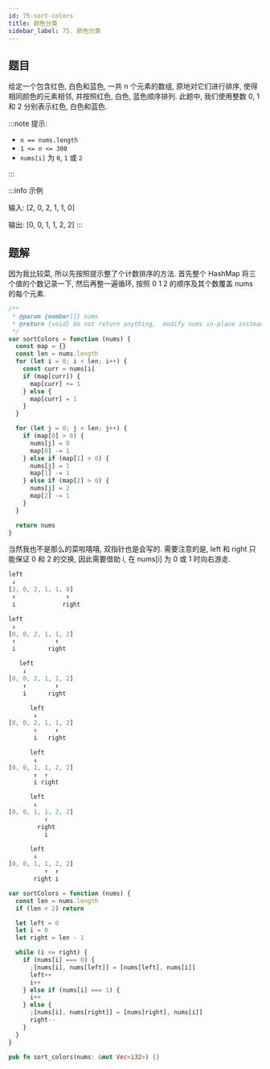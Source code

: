 ```yaml
---
id: 75-sort-colors
title: 颜色分类
sidebar_label: 75. 颜色分类
---
```


## 题目

给定一个包含红色, 白色和蓝色, 一共 n 个元素的数组, 原地对它们进行排序, 使得相同颜色的元素相邻, 并按照红色, 白色, 蓝色顺序排列. 此题中, 我们使用整数 0, 1 和 2 分别表示红色, 白色和蓝色.

:::note 提示:

- `n == nums.length`
- `1 <= n <= 300`
- `nums[i]` 为 `0`, `1` 或 `2`

:::

:::info 示例

输入: [2, 0, 2, 1, 1, 0]

输出: [0, 0, 1, 1, 2, 2]
:::

## 题解


<Tabs>
  <TabItem value="JavaScript - 菜鸡写法" label="JavaScript - 菜鸡写法" default>

因为我比较菜, 所以先按照提示整了个计数排序的方法. 首先整个 HashMap 将三个值的个数记录一下, 然后再整一遍循环, 按照 0 1 2 的顺序及其个数覆盖 nums 的每个元素.

```ts
/**
 * @param {number[]} nums
 * @return {void} Do not return anything,  modify nums in-place instead.
 */
var sortColors = function (nums) {
  const map = {}
  const len = nums.length
  for (let i = 0; i < len; i++) {
    const curr = nums[i]
    if (map[curr]) {
      map[curr] += 1
    } else {
      map[curr] = 1
    }
  }

  for (let j = 0; j < len; j++) {
    if (map[0] > 0) {
      nums[j] = 0
      map[0] -= 1
    } else if (map[1] > 0) {
      nums[j] = 1
      map[1] -= 1
    } else if (map[2] > 0) {
      nums[j] = 2
      map[2] -= 1
    }
  }

  return nums
}
```

</TabItem>
<TabItem value="JavaScript - 双指针" label="JavaScript - 双指针">

当然我也不是那么的菜啦嘻嘻, 双指针也是会写的. 需要注意的是, left 和 right 只能保证 0 和 2 的交换, 因此需要借助 i, 在 nums[i] 为 0 或 1 时向右游走.

```ts
left
 ↓
[2, 0, 2, 1, 1, 0]
 ↑              ↑
 i             right

left
 ↓
[0, 0, 2, 1, 1, 2]
 ↑           ↑
 i         right

   left
    ↓
[0, 0, 2, 1, 1, 2]
    ↑        ↑
    i      right

      left
       ↓
[0, 0, 2, 1, 1, 2]
       ↑     ↑
       i   right

      left
       ↓
[0, 0, 1, 1, 2, 2]
       ↑  ↑
       i right

      left
       ↓
[0, 0, 1, 1, 2, 2]
          ↑
        right
          i

      left
       ↓
[0, 0, 1, 1, 2, 2]
          ↑  ↑
       right i
```

```ts
var sortColors = function (nums) {
  const len = nums.length
  if (len < 2) return

  let left = 0
  let i = 0
  let right = len - 1

  while (i <= right) {
    if (nums[i] === 0) {
      ;[nums[i], nums[left]] = [nums[left], nums[i]]
      left++
      i++
    } else if (nums[i] === 1) {
      i++
    } else {
      ;[nums[i], nums[right]] = [nums[right], nums[i]]
      right--
    }
  }
}
```

</TabItem>
<TabItem value="Rust" label="Rust">

```rust
pub fn sort_colors(nums: &mut Vec<i32>) {}
```

</TabItem>
</Tabs>

